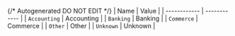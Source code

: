 {/* Autogenerated DO NOT EDIT  */}
| Name         | Value        |
| ------------ | ------------ |
| `Accounting` | Accounting   |
| `Banking`    | Banking      |
| `Commerce`   | Commerce     |
| `Other`      | Other        |
| `Unknown`    | Unknown      |